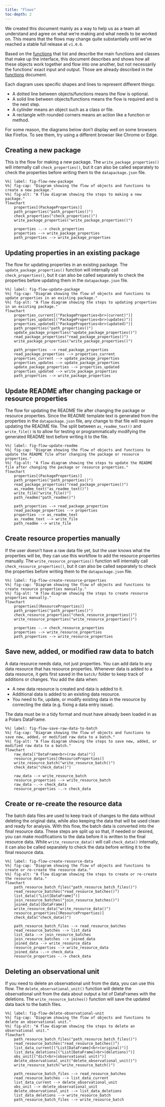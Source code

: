 ```yaml
---
title: "Flows"
toc-depth: 2
---
```


::: callout-important
We created this document mainly as a way to help us as a team all
understand and agree on what we're making and what needs to be worked
on. This means that the flows may change quite substantially until we've
reached a stable full release at `v1.0.0`.
:::

Based on the [functions](functions.qmd) that list and describe the main
functions and classes that make up the interface, this document
describes and shows how all these objects work together and flow into
one another, but not necessarily the functions' exact input and output.
Those are already described in the [functions](functions.qmd) document.

Each diagram uses specific shapes and lines to represent different
things:

-   A dotted line between objects/functions means the flow is optional.
-   A solid line between objects/functions means the flow is required
    and is the next step.
-   A cylinder means an object such as a class or file.
-   A rectangle with rounded corners means an action like a function or
    method.

::: callout-caution
For some reason, the diagrams below don't display well on some browsers
like Firefox. To see them, try using a different browser like Chrome or
Edge.
:::

## Creating a new package

This is the flow for making a new package. The
`write_package_properties()` will internally call `check_properties()`,
but it can also be called separately to check the properties before
writing them to the `datapackage.json` file.

```mermaid
%%| label: fig-flow-new-package
%%| fig-cap: "Diagram showing the flow of objects and functions to create a new package."
%%| fig-alt: "A flow diagram showing the steps to making a new package."
flowchart
    properties[(PackageProperties)]
    path_properties("path_properties()")
    check_properties("check_properties()")
    write_package_properties("write_package_properties()")

    properties -.-> check_properties
    properties --> write_package_properties
    path_properties --> write_package_properties
```

## Updating properties in an existing package

The flow for updating properties in an existing package. The
`update_package_properties()` function will internally call
`check_properties()`, but it can also be called separately to check the
properties before updating them in the `datapackage.json` file.

```mermaid
%%| label: fig-flow-update-package
%%| fig-cap: "Diagram showing the flow of objects and functions to update properties in an existing package."
%%| fig-alt: "A flow diagram showing the steps to updating properties in an existing package."
flowchart
    properties_current[("PackageProperties<br>(current)")]
    properties_updates[("PackageProperties<br>(updates)")]
    properties_updated[("PackageProperties<br>(updated)")]
    path_properties("path_properties()")
    update_package_properties("update_package_properties()")
    read_package_properties("read_package_properties()")
    write_package_properties("write_package_properties()")

    path_properties --> read_package_properties
    read_package_properties --> properties_current
    properties_current --> update_package_properties
    properties_updates --> update_package_properties
    update_package_properties --> properties_updated
    properties_updated --> write_package_properties
    path_properties --> write_package_properties
```

## Update README after changing package or resource properties

The flow for updating the README file after changing the package or
resource properties. Since the README template text is generated from
the properties in the `datapackage.json` file, any change to that file
will require updating the README file. The split between
`as_readme_text()` and `write_file()` is to allow for testing or
programmatically modifying the generated README text before writing it
to the file.

```mermaid
%%| label: fig-flow-update-readme
%%| fig-cap: "Diagram showing the flow of objects and functions to update the README file after changing the package or resource properties."
%%| fig-alt: "A flow diagram showing the steps to update the README file after changing the package or resource properties."
flowchart
    properties[(PackageProperties)]
    path_properties("path_properties()")
    read_package_properties("read_package_properties()")
    as_readme_text("as_readme_text()")
    write_file("write_file()")
    path_readme("path_readme()")

    path_properties --> read_package_properties
    read_package_properties --> properties
    properties --> as_readme_text
    as_readme_text --> write_file
    path_readme --> write_file
```

## Create resource properties manually

If the user doesn't have a raw data file yet, but the user knows what
the properties will be, they can use this workflow to add the resource
properties manually. The `write_resource_properties()` function will
internally call `check_resource_properties()`, but it can also be called
separately to check the properties before writing them to the
`datapackage.json` file.

```mermaid
%%| label: fig-flow-create-resource-properties
%%| fig-cap: "Diagram showing the flow of objects and functions to create resource properties manually."
%%| fig-alt: "A flow diagram showing the steps to create resource properties manually."
flowchart
    properties[(ResourceProperties)]
    path_properties("path_properties()")
    check_resource_properties("check_resource_properties()")
    write_resource_properties("write_resource_properties()")

    properties -.-> check_resource_properties
    properties --> write_resource_properties
    path_properties --> write_resource_properties
```

## Save new, added, or modified raw data to batch

A data resource needs data, not just properties. You can add data to any
data resource that has resource properties. Whenever data is added to a
data resource, it gets first saved in the `batch/` folder to keep track
of additions or changes. You add the data when:

-   A new data resource is created and data is added to it.
-   Additional data is added to an existing data resource.
-   You need to fix, update, or modify existing data in the resource by
    correcting the data (e.g. fixing a data entry issue).

The data must be in a tidy format and must have already been loaded in
as a Polars DataFrame.

```mermaid
%%| label: fig-flow-save-raw-data-to-batch
%%| fig-cap: "Diagram showing the flow of objects and functions to save new, added, or modified raw data to a batch."
%%| fig-alt: "A flow diagram showing the steps to save new, added, or modified raw data to a batch."
flowchart
    raw_data[("DataFrame<br>(raw data)")]
    resource_properties[(ResourceProperties)]
    write_resource_batch("write_resource_batch()")
    check_data("check_data()")

    raw_data --> write_resource_batch
    resource_properties --> write_resource_batch
    raw_data -.-> check_data
    resource_properties -.-> check_data
```

## Create or re-create the resource data

The batch data files are used to keep track of changes to the data
without deleting the original data, while also keeping the data that
will be used clean and ready for analysis. With this flow, the batch data is
converted into the final resource data. These steps are split up so
that, if needed or desired, you can make modifications to the data
before it is written to the final resource data. While
`write_resource_data()` will call `check_data()` internally, it can also
be called separately to check the data before writing it to the final
resource data.

```mermaid
%%| label: fig-flow-create-resource-data
%%| fig-cap: "Diagram showing the flow of objects and functions to create or re-create the resource data."
%%| fig-alt: "A flow diagram showing the steps to create or re-create the resource data."
flowchart
    path_resource_batch_files("path_resource_batch_files()")
    read_resource_batches("read_resource_batches()")
    list_data[("List[DataFrame]")]
    join_resource_batches("join_resource_batches()")
    joined_data[(DataFrame)]
    write_resource_data("write_resource_data()")
    resource_properties[(ResourceProperties)]
    check_data("check_data()")

    path_resource_batch_files --> read_resource_batches
    read_resource_batches --> list_data
    list_data --> join_resource_batches
    join_resource_batches --> joined_data
    joined_data --> write_resource_data
    resource_properties --> write_resource_data
    joined_data -.-> check_data
    resource_properties -.-> check_data
```

## Deleting an observational unit

If you need to delete an observational unit from the data, you can use
this flow. The `delete_observational_unit()` function will delete the
observational unit from the data about output a list of DataFrames with
the deletions. The `write_resource_batches()` function will save the
updated data back to the batch files.

<!-- TODO: I don't know how the saving back to the batch files will work yet. -->

```mermaid
%%| label: fig-flow-delete-observational-unit
%%| fig-cap: "Diagram showing the flow of objects and functions to delete an observational unit."
%%| fig-alt: "A flow diagram showing the steps to delete an observational unit."
flowchart
    path_resource_batch_files("path_resource_batch_files()")
    read_resource_batches("read_resource_batches()")
    list_data_current[("List[DataFrame]<br>(original)")]
    list_data_deletions[("List[DataFrame]<br>(deletions)")]
    obs_unit[("dict<br>(observational unit)")]
    delete_observational_unit("delete_observational_unit()")
    write_resource_batch("write_resource_batch()")

    path_resource_batch_files --> read_resource_batches
    read_resource_batches --> list_data_current
    list_data_current --> delete_observational_unit
    obs_unit --> delete_observational_unit
    delete_observational_unit --> list_data_deletions
    list_data_deletions --> write_resource_batch
    path_resource_batch_files --> write_resource_batch
```
